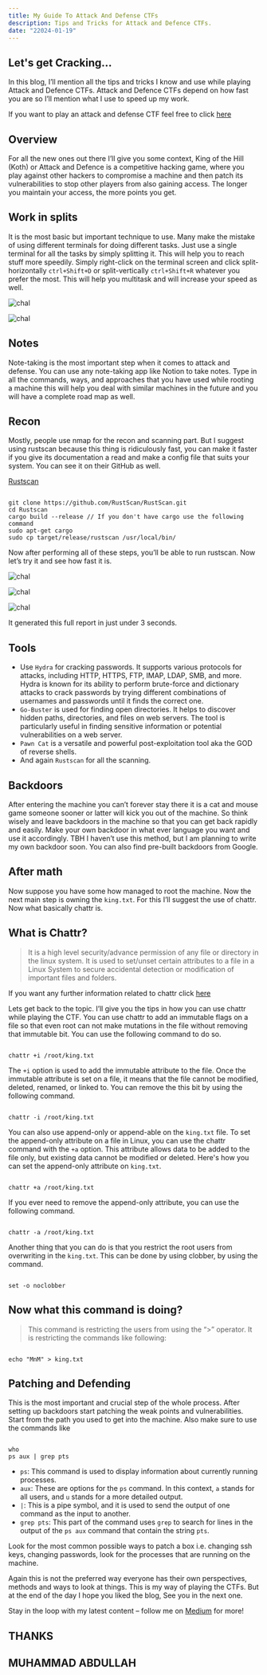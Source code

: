 ```yaml
---
title: My Guide To Attack And Defense CTFs
description: Tips and Tricks for Attack and Defence CTFs.
date: "22024-01-19"
---
```


## Let's get Cracking... 

In this blog, I’ll mention all the tips and tricks I know and use while playing Attack and Defence CTFs. Attack and Defence CTFs depend on how fast you are so I’ll mention what I use to speed up my work.

If you want to play an attack and defense CTF feel free to click [here](https://tryhackme.com/games/koth)

## Overview

For all the new ones out there I’ll give you some context, King of the Hill (Koth) or Attack and Defence is a competitive hacking game, where you play against other hackers to compromise a machine and then patch its vulnerabilities to stop other players from also gaining access. The longer you maintain your access, the more points you get.

## Work in splits 

It is the most basic but important technique to use. Many make the mistake of using different terminals for doing different tasks. Just use a single terminal for all the tasks by simply splitting it. This will help you to reach stuff more speedily. Simply right-click on the terminal screen and click split-horizontally `ctrl+Shift+D` or split-vertically `ctrl+Shift+R` whatever you prefer the most. This will help you multitask and will increase your speed as well.

![chal](/static/images/guide1.webp)

![chal](/static/images/guide2.webp)

## Notes

Note-taking is the most important step when it comes to attack and defense. You can use any note-taking app like Notion to take notes. Type in all the commands, ways, and approaches that you have used while rooting a machine this will help you deal with similar machines in the future and you will have a complete road map as well.

## Recon

Mostly, people use nmap for the recon and scanning part. But I suggest using rustscan because this thing is ridiculously fast, you can make it faster if you give its documentation a read and make a config file that suits your system. You can see it on their GitHub as well.

[Rustscan](https://github.com/RustScan/RustScan)

```c: Downloading

git clone https://github.com/RustScan/RustScan.git
cd Rustscan
cargo build --release // If you don't have cargo use the following command
sudo apt-get cargo
sudo cp target/release/rustscan /usr/local/bin/

```

Now after performing all of these steps, you’ll be able to run rustscan. Now let’s try it and see how fast it is.

![chal](/static/images/guide3.webp)

![chal](/static/images/guide4.webp)

![chal](/static/images/guide5.webp)

It generated this full report in just under 3 seconds.

## Tools

- Use `Hydra` for cracking passwords. It supports various protocols for attacks, including HTTP, HTTPS, FTP, IMAP, LDAP, SMB, and more. Hydra is known for its ability to perform brute-force and dictionary attacks to crack passwords by trying different combinations of usernames and passwords until it finds the correct one.
- `Go-Buster` is used for finding open directories. It helps to discover hidden paths, directories, and files on web servers. The tool is particularly useful in finding sensitive information or potential vulnerabilities on a web server.
- `Pawn Cat` is a versatile and powerful post-exploitation tool aka the GOD of reverse shells.
- And again `Rustscan` for all the scanning.

## Backdoors

After entering the machine you can’t forever stay there it is a cat and mouse game someone sooner or latter will kick you out of the machine. So think wisely and leave backdoors in the machine so that you can get back rapidly and easily. Make your own backdoor in what ever language you want and use it accordingly. TBH I haven’t use this method, but I am planning to write my own backdoor soon. You can also find pre-built backdoors from Google.

## After math

Now suppose you have some how managed to root the machine. Now the next main step is owning the `king.txt`. For this I’ll suggest the use of chattr. Now what basically chattr is.

## What is Chattr?

> It is a high level security/advance permission of any file or directory in the linux system. It is used to set/unset certain attributes to a file in a Linux System to secure accidental detection or modification of important files and folders.

If you want any further information related to chattr click [here](https://man7.org/linux/man-pages/man1/chattr.1.html)

Lets get back to the topic. I’ll give you the tips in how you can use chattr while playing the CTF. You can use chattr to add an immutable flags on a file so that even root can not make mutations in the file without removing that immutable bit. You can use the following command to do so.

```c: main

chattr +i /root/king.txt

```

The `+i` option is used to add the immutable attribute to the file. Once the immutable attribute is set on a file, it means that the file cannot be modified, deleted, renamed, or linked to. You can remove the this bit by using the following command.

```c: main

chattr -i /root/king.txt

```

You can also use append-only or append-able on the `king.txt` file. To set the append-only attribute on a file in Linux, you can use the chattr command with the `+a` option. This attribute allows data to be added to the file only, but existing data cannot be modified or deleted. Here's how you can set the append-only attribute on `king.txt`.

```c: main

chattr +a /root/king.txt

```

If you ever need to remove the append-only attribute, you can use the following command.

```c: main

chattr -a /root/king.txt

```

Another thing that you can do is that you restrict the root users from overwriting in the `king.txt`. This can be done by using clobber, by using the command.

```c: main

set -o noclobber

```

## Now what this command is doing?

> This command is restricting the users from using the “>” operator. It is restricting the commands like following:

```c: main

echo "MnM" > king.txt

```

## Patching and Defending

This is the most important and crucial step of the whole process. After setting up backdoors start patching the weak points and vulnerabilities. Start from the path you used to get into the machine. Also make sure to use the commands like

```c: main

who
ps aux | grep pts

```

- `ps`: This command is used to display information about currently running processes.
- `aux`: These are options for the `ps` command. In this context, `a` stands for all users, and `u` stands for a more detailed output.
- `|`: This is a pipe symbol, and it is used to send the output of one command as the input to another.
- `grep pts`: This part of the command uses `grep` to search for lines in the output of the `ps aux` command that contain the string `pts`.

Look for the most common possible ways to patch a box i.e. changing ssh keys, changing passwords, look for the processes that are running on the machine.

Again this is not the preferred way everyone has their own perspectives, methods and ways to look at things. This is my way of playing the CTFs. But at the end of the day I hope you liked the blog, See you in the next one.

Stay in the loop with my latest content – follow me on [Medium](https://medium.com/@iabdullah_215) for more!

## THANKS

## MUHAMMAD ABDULLAH
